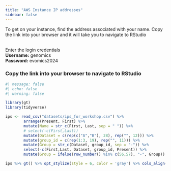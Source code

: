 ```yaml
---
title: "AWS Instance IP addresses"
sidebar: false
---
```


To get on your instance, find the address associated with your name. Copy the link into your browser and it will take you to navigate to RStudio
 
 \
Enter the login credentials \
**Username:** genomics \
**Password:** evomics2024

### Copy the link into your browser to navigate to RStudio

```r
#| message: false
#| echo: false
#| warning: false

library(gt)
library(tidyverse)

ips <- read_csv("datasets/ips_for_workshop.csv") %>%
        arrange(Present, First) %>%
        mutate(Name = str_c(First, Last, sep = " ")) %>%
        # select(-c(First,Last))
        mutate(Dataset = c(rep(c("A","B"), 28), rep("", 12))) %>%
        mutate(group_id = c(rep(1:3, 19), rep("", 11))) %>%
        mutate(Group = str_c(Dataset, group_id, sep = "-")) %>%
        select(-c(First,Last, Dataset, group_id, Present)) %>%
        mutate(Group = ifelse(row_number() %in% c(56,57), "-", Group))

ips %>% gt() %>% opt_stylize(style = 6, color = 'gray') %>% cols_align(align = "left")

```


<!-- ```{r}

# read_csv("durban-data-science-for-biology/datasets/ips_for_workshop.csv") %>%
#         arrange(Present, First) %>%
#         mutate(Name = str_c(First, Last, sep = " ")) %>%
#         # select(-c(First,Last))
#         mutate(Dataset = c(rep(c("A","B"), 28), rep("", 12))) %>%
#         mutate(group_id = c(rep(1:3, 19), rep("", 11))) %>%
#         mutate(Group = str_c(Dataset, group_id, sep = "-")) %>%
#         select(-c(First,Last, Dataset, group_id)) %>%
#         mutate(Group = ifelse(row_number() %in% c(56,57), "-", Group)) %>%
#         filter(!is.na(Present)) %>%
#         count(Group)

# #Groups appear even with present participants

``` -->